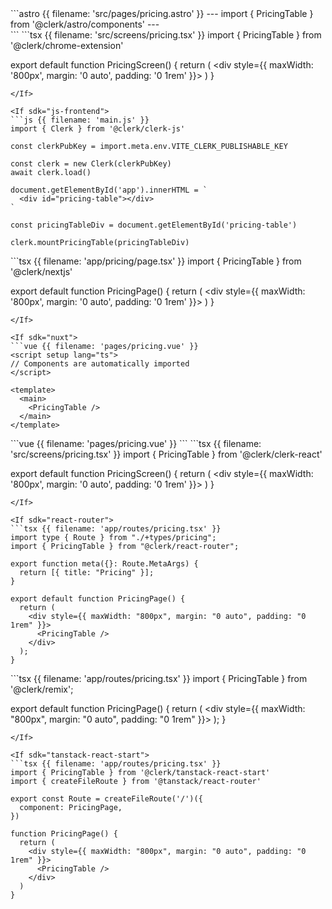 <If sdk="astro">
```astro {{ filename: 'src/pages/pricing.astro' }}
---
import { PricingTable } from '@clerk/astro/components'
---

<html>
  <body>
    <div style="max-width: 800px; margin: 0 auto; padding: 0 1rem;">
      <PricingTable />
    </div>
  </body>
</html>
```
</If>

<If sdk="chrome-extension">
```tsx {{ filename: 'src/screens/pricing.tsx' }}
import { PricingTable } from '@clerk/chrome-extension'

export default function PricingScreen() {
  return (
    <div style={{ maxWidth: '800px', margin: '0 auto', padding: '0 1rem' }}>
      <PricingTable />
    </div>
  )
}
```
</If>

<If sdk="js-frontend">
```js {{ filename: 'main.js' }}
import { Clerk } from '@clerk/clerk-js'

const clerkPubKey = import.meta.env.VITE_CLERK_PUBLISHABLE_KEY

const clerk = new Clerk(clerkPubKey)
await clerk.load()

document.getElementById('app').innerHTML = `
  <div id="pricing-table"></div>
`

const pricingTableDiv = document.getElementById('pricing-table')

clerk.mountPricingTable(pricingTableDiv)
```
</If>

<If sdk="nextjs">
```tsx {{ filename: 'app/pricing/page.tsx' }}
import { PricingTable } from '@clerk/nextjs'

export default function PricingPage() {
  return (
    <div style={{ maxWidth: '800px', margin: '0 auto', padding: '0 1rem' }}>
      <PricingTable />
    </div>
  )
}
```
</If>

<If sdk="nuxt">
```vue {{ filename: 'pages/pricing.vue' }}
<script setup lang="ts">
// Components are automatically imported
</script>

<template>
  <main>
    <PricingTable />
  </main>
</template>
```
</If>

<If sdk="vue">
```vue {{ filename: 'pages/pricing.vue' }}
<script setup lang="ts">
import { PricingTable } from '@clerk/vue'
</script>

<template>
  <main>
    <PricingTable />
  </main>
</template>
```
</If>

<If sdk="react">
```tsx {{ filename: 'src/screens/pricing.tsx' }}
import { PricingTable } from '@clerk/clerk-react'

export default function PricingScreen() {
  return (
    <div style={{ maxWidth: '800px', margin: '0 auto', padding: '0 1rem' }}>
      <PricingTable />
    </div>
  )
}
```
</If>

<If sdk="react-router">
```tsx {{ filename: 'app/routes/pricing.tsx' }}
import type { Route } from "./+types/pricing";
import { PricingTable } from "@clerk/react-router";

export function meta({}: Route.MetaArgs) {
  return [{ title: "Pricing" }];
}

export default function PricingPage() {
  return (
    <div style={{ maxWidth: "800px", margin: "0 auto", padding: "0 1rem" }}>
      <PricingTable />
    </div>
  );
}
```
</If>

<If sdk="remix">
```tsx {{ filename: 'app/routes/pricing.tsx' }}
import { PricingTable } from '@clerk/remix';

export default function PricingPage() {
  return (
    <div style={{ maxWidth: "800px", margin: "0 auto", padding: "0 1rem" }}>
      <PricingTable />
    </div>
  );
}
```
</If>

<If sdk="tanstack-react-start">
```tsx {{ filename: 'app/routes/pricing.tsx' }}
import { PricingTable } from '@clerk/tanstack-react-start'
import { createFileRoute } from '@tanstack/react-router'

export const Route = createFileRoute('/')({
  component: PricingPage,
})

function PricingPage() {
  return (
    <div style={{ maxWidth: "800px", margin: "0 auto", padding: "0 1rem" }}>
      <PricingTable />
    </div>
  )
}

```
</If>